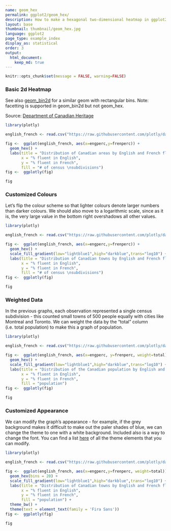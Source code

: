 ```yaml
---
name: geom_hex
permalink: ggplot2/geom_hex/
description: How to make a hexagonal two-dimensional heatmap in ggplot2 using geom_hex. Examples of coloured and facetted graphs.
layout: base
thumbnail: thumbnail/geom_hex.jpg
language: ggplot2
page_type: example_index
display_as: statistical
order: 3
output:
  html_document:
    keep_md: true
---
```


```r
knitr::opts_chunk$set(message = FALSE, warning=FALSE)
```
### Basic 2d Heatmap
See also [geom_bin2d](https://plot.ly/ggplot2/geom_bin2d/) for a similar geom with rectangular bins. Note: facetting is supported in geom\_bin2d but not geom\_hex.

Source: [Department of Canadian Heritage](https://open.canada.ca/data/en/dataset/a0bff264-1c80-41ee-aef9-e7da347c5158)

```r
library(plotly)

english_french <- read.csv("https://raw.githubusercontent.com/plotly/datasets/master/english_french.csv",stringsAsFactors = FALSE)

fig <-  ggplot(english_french, aes(x=engperc,y=frenperc)) + 
  geom_hex() +
  labs(title = "Distribution of Canadian areas by English and French fluency",
       x = "% fluent in English",
       y = "% fluent in French",
       fill = "# of census \nsubdivisions")
fig <-  ggplotly(fig)

fig
```

### Customized Colours
Let's flip the colour scheme so that lighter colours denote larger numbers than darker colours. We should also move to a logarithmic scale, since as it is, the very large value in the bottom right overshadows all other values.

```r
library(plotly)

english_french <- read.csv("https://raw.githubusercontent.com/plotly/datasets/master/english_french.csv",stringsAsFactors = FALSE)

fig <-  ggplot(english_french, aes(x=engperc,y=frenperc)) + 
  geom_hex() +
  scale_fill_gradient(low="lightblue1",high="darkblue",trans="log10") +
  labs(title = "Distribution of Canadian towns by English and French fluency",
       x = "% fluent in English",
       y = "% fluent in French",
       fill = "# of census \nsubdivisions")
fig <-  ggplotly(fig)

fig
```

### Weighted Data
In the previous graphs, each observation represented a single census subdivision - this counted small towns of 500 people equally with cities like Montreal and Toronto. We can weight the data by the "total" column (i.e. total population) to make this a graph of population.

```r
library(plotly)

english_french <- read.csv("https://raw.githubusercontent.com/plotly/datasets/master/english_french.csv",stringsAsFactors = FALSE)

fig <-  ggplot(english_french, aes(x=engperc, y=frenperc, weight=total)) + 
  geom_hex() +
  scale_fill_gradient(low="lightblue1",high="darkblue",trans="log10") +
  labs(title = "Distribution of the Canadian population by English and French fluency",
       x = "% fluent in English",
       y = "% fluent in French",
       fill = "population")
fig <-  ggplotly(fig)

fig
```

### Customized Appearance
We can modify the graph's appearance - for example, if the grey background makes it difficult to make out the paler shades of blue, we can change the theme to one with a white background. Included also is a way to change the font. You can find a list [here](http://ggplot2.tidyverse.org/reference/theme.html) of all the theme elements that you can modify.

```r
library(plotly)

english_french <- read.csv("https://raw.githubusercontent.com/plotly/datasets/master/english_french.csv",stringsAsFactors = FALSE)

fig <-  ggplot(english_french, aes(x=engperc,y=frenperc, weight=total)) + 
  geom_hex(bins = 20) +
  scale_fill_gradient(low="lightblue1",high="darkblue",trans="log10") +
  labs(title = "Distribution of Canadian towns by English and French fluency",
       x = "% fluent in English",
       y = "% fluent in French",
       fill = "population") +
  theme_bw() +
  theme(text = element_text(family = 'Fira Sans'))
fig <-  ggplotly(fig)

fig
```

